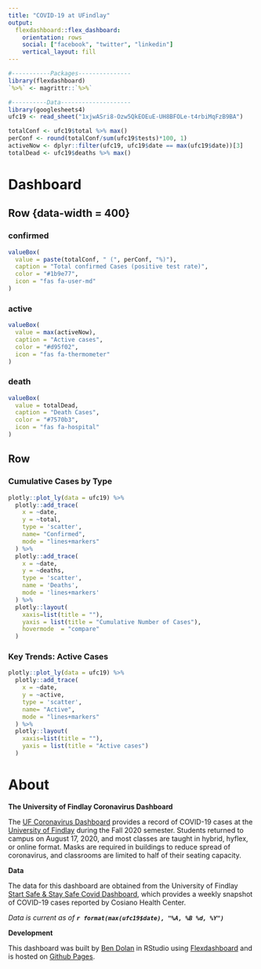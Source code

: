 ```yaml
---
title: "COVID-19 at UFindlay"
output: 
  flexdashboard::flex_dashboard:
    orientation: rows
    social: ["facebook", "twitter", "linkedin"]
    vertical_layout: fill
---
```


```r
#-----------Packages---------------
library(flexdashboard)
`%>%` <- magrittr::`%>%`

#----------Data--------------------
library(googlesheets4)
ufc19 <- read_sheet("1xjwASri8-Ozw5QkEOEuE-UH8BFOLe-t4rbiMqFzB9BA")

totalConf <- ufc19$total %>% max()
perConf <- round(totalConf/sum(ufc19$tests)*100, 1)
activeNow <- dplyr::filter(ufc19, ufc19$date == max(ufc19$date))[3]
totalDead <- ufc19$deaths %>% max()

```

Dashboard
=======================================================================

Row {data-width = 400}
-----------------------------------------------------------------------

### confirmed {.value-box}

```r
valueBox(
  value = paste(totalConf, " (", perConf, "%)"),
  caption = "Total confirmed Cases (positive test rate)",
  color = "#1b9e77",
  icon = "fas fa-user-md"
)
```

### active {.value-box}

```r
valueBox(
  value = max(activeNow),
  caption = "Active cases",
  color = "#d95f02",
  icon = "fas fa-thermometer"
)
```

### death {.value-box}

```r
valueBox(
  value = totalDead,
  caption = "Death Cases",
  color = "#7570b3",
  icon = "fas fa-hospital"
)

```


Row 
-----------------------------------------------------------------------

### **Cumulative Cases by Type**

```r
plotly::plot_ly(data = ufc19) %>%
  plotly::add_trace(
    x = ~date, 
    y = ~total, 
    type = 'scatter', 
    name= "Confirmed", 
    mode = "lines+markers"
  ) %>%
  plotly::add_trace(
    x = ~date,
    y = ~deaths, 
    type = 'scatter',
    name = 'Deaths', 
    mode = 'lines+markers'
  ) %>%
  plotly::layout(
    xaxis=list(title = ""),
    yaxis = list(title = "Cumulative Number of Cases"),
    hovermode  = "compare"
  )
```


### **Key Trends:** Active Cases

```r

plotly::plot_ly(data = ufc19) %>%
  plotly::add_trace(
    x = ~date, 
    y = ~active, 
    type = 'scatter', 
    name= "Active", 
    mode = "lines+markers"
  ) %>%
  plotly::layout(
    xaxis=list(title = ""),
    yaxis = list(title = "Active cases")
  )
```

About
=======================================================================

**The University of Findlay Coronavirus Dashboard** 

The [UF Coronavirus Dashboard](https://bioben20.github.io/findlay_coviddash) provides a record of COVID-19 cases at the [University of Findlay](https://www.findlay.edu/) during the Fall 2020 semester. Students returned to campus on August 17, 2020, and most classes are taught in hybrid, hyflex, or online format. Masks are required in buildings to reduce spread of coronavirus, and classrooms are limited to half of their seating capacity.

**Data**

The data for this dashboard are obtained from the University of Findlay [Start Safe & Stay Safe Covid Dashboard](https://www.findlay.edu/oiler-start-safe-and-stay-safe/covid-dashboard), which provides a weekly snapshot of COVID-19 cases reported by Cosiano Health Center. 

*Data is current as of **`r format(max(ufc19$date), "%A, %B %d, %Y")`***

**Development**

This dashboard was built by [Ben Dolan](https://www.biologyben.com/) in RStudio using [Flexdashboard](http://rmarkdown.rstudio.com/flexdashboard/) and is hosted on [Github Pages](https://pages.github.com/).